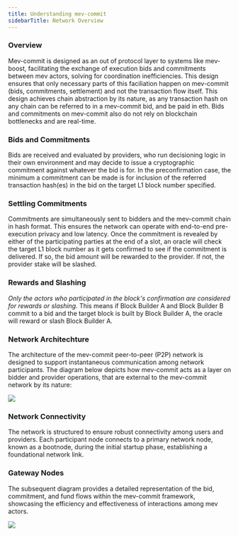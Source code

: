 ```yaml
---
title: Understanding mev-commit
sidebarTitle: Network Overview
---
```


### Overview

Mev-commit is designed as an out of protocol layer to systems like mev-boost, facilitating the exchange of execution bids and commitments between mev actors, solving for coordination inefficiencies. This design ensures that only necessary parts of this faciliation happen on mev-commit (bids, commitments, settlement) and not the transaction flow itself. This design achieves chain abstraction by its nature, as any transaction hash on any chain can be referred to in a mev-commit bid, and be paid in eth. Bids and commitments on mev-commit also do not rely on blockchain bottlenecks and are real-time.

### Bids and Commitments

Bids are received and evaluated by providers, who run decisioning logic in their own environment and may decide to issue a cryptographic commitment against whatever the bid is for. In the preconfirmation case, the minimum a commitment can be made is for inclusion of the referred transaction hash(es) in the bid on the target L1 block number specified.

### Settling Commitments

Commitments are simultaneously sent to bidders and the mev-commit chain in hash format. This ensures the network can operate with end-to-end pre-execution privacy and low latency. Once the commitment is revealed by either of the participating parties at the end of a slot, an oracle will check the target L1 block number as it gets confirmed to see if the commitment is delivered. If so, the bid amount will be rewarded to the provider. If not, the provider stake will be slashed.

### Rewards and Slashing

_Only the actors who participated in the block's confirmation are considered for rewards or slashing._ This means if Block Builder A and Block Builder B commit to a bid and the target block is built by Block Builder A, the oracle will reward or slash Block Builder A.

### Network Architechture

The architecture of the mev-commit peer-to-peer (P2P) network is designed to support instantaneous communication among network participants. The diagram below depicts how mev-commit acts as a layer on bidder and provider operations, that are external to the mev-commit network by its nature:

<Frame>
  <img src="/v1.0.0/images/mev-commit-network.png" />
</Frame>

### Network Connectivity

The network is structured to ensure robust connectivity among users and providers. Each participant node connects to a primary network node, known as a bootnode, during the initial startup phase, establishing a foundational network link.

### Gateway Nodes

The subsequent diagram provides a detailed representation of the bid, commitment, and fund flows within the mev-commit framework, showcasing the efficiency and effectiveness of interactions among mev actors.

<Frame>
  <img src="/v1.0.0/images/bids-commitments-flow.png" />
</Frame>
